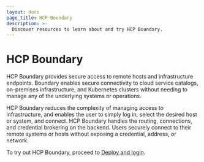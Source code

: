 ```yaml
---
layout: docs
page_title: HCP Boundary
description: >-
  Discover resources to learn about and try HCP Boundary.
---
```


# HCP Boundary

HCP Boundary provides secure access to remote hosts and infrastructure endpoints.
Boundary enables secure connectivity to cloud service catalogs, on-premises infrastructure, and Kubernetes clusters without needing to manage any of the underlying systems or operations.

HCP Boundary reduces the complexity of managing access to infrastructure, and enables the user to simply log in, select the desired host or system, and connect.
HCP Boundary handles the routing, connections, and credential brokering on the backend.
Users securely connect to their remote systems or hosts without exposing a credential, address, or network.

To try out HCP Boundary, proceed to [Deploy and login](/boundary/docs/hcp/get-started/deploy-and-login).